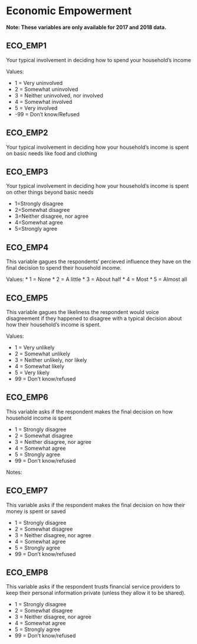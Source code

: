 # Economic Empowerment

**Note: These variables are only available for 2017 and 2018 data.**

## ECO_EMP1
Your typical involvement in deciding how to spend your household’s income

Values:

* 1 = Very uninvolved
* 2 = Somewhat uninvolved
* 3 = Neither uninvolved, nor involved
* 4 = Somewhat involved
* 5 = Very involved
* -99 = Don't know/Refused

## ECO_EMP2

Your typical involvement in deciding how your household’s income is spent on basic needs like food and clothing

## ECO_EMP3

Your typical involvement in deciding how your household’s income is spent on other things beyond basic needs

* 1=Strongly disagree
* 2=Somewhat disagree
* 3=Neither disagree, nor agree
* 4=Somewhat agree
* 5=Strongly agree

## ECO_EMP4
This variable gagues the respondents' percieved influence they have on the final decision to spend their household income.

Values:
* 1 = None
* 2 = A little
* 3 = About half
* 4 = Most
* 5 = Almost all

## ECO_EMP5
This variable gagues the likeliness the respondent would voice disagreement if they happened to disagree with a typical decision about how their household’s income is spent.

Values:

* 1 = Very unlikely
* 2 = Somewhat unlikely
* 3 = Neither unlikely, nor likely
* 4 = Somewhat likely
* 5 = Very likely
* 99 = Don't know/refused

## ECO_EMP6
This variable asks if the respondent makes the final decision on how household income is spent

* 1 = Strongly disagree
* 2 = Somewhat disagree
* 3 = Neither disagree, nor agree
* 4 = Somewhat agree
* 5 = Strongly agree
* 99 = Don't know/refused

Notes:

## ECO_EMP7
This variable asks if the respondent makes the final decision on how their money is spent or saved

* 1 = Strongly disagree
* 2 = Somewhat disagree
* 3 = Neither disagree, nor agree
* 4 = Somewhat agree
* 5 = Strongly agree
* 99 = Don't know/refused

## ECO_EMP8
This variable asks if the respondent trusts financial service providers to keep their personal information private (unless they allow it to be shared).

* 1 = Strongly disagree
* 2 = Somewhat disagree
* 3 = Neither disagree, nor agree
* 4 = Somewhat agree
* 5 = Strongly agree
* 99 = Don't know/refused
